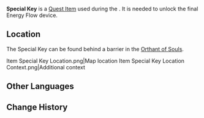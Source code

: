 {{Item Infobox
|id          = 120665; 120666; 120667; 120668
|image       = Item Black Key.png
|type        = Quest Items
|description = A special key, perhaps it can be used in a certain place.
|source1     = [[Morte Region]] underwater cavern
}}
'''Special Key''' is a [[Quest Item]] used during the {{Quest|Cupid's Lover}}. It is needed to unlock the final Energy Flow device.

==Location==
The Special Key can be found behind a barrier in the [[Orthant of Souls]].
<gallery>
Item Special Key Location.png|Map location
Item Special Key Location Context.png|Additional context
</gallery>

==Other Languages==
{{Other Languages|default_hidden=1
|en      = Special Key
|zhs     = 特殊的钥匙
|zhs_rm  = 
|zht     = 特殊的鑰匙
|zht_rm  = 
|ja      = 特別な鍵
|ja_rm   = Tokubetsu-na Kagi
|ko      = 특수한 열쇠
|ko_rm   = 
|es      = Llave especial
|fr      = Clé spéciale
|ru      = Особый ключ
|th      = กุญแจพิเศษ
|th_rm   = 
|vi      = Chìa Khóa Đặc Biệt
|de      = Besonderer Schlüssel
|id      = Kunci Khusus
|pt      = Chave Especial
|tr      = Özel Anahtar
|it      = Chiave speciale
}}

==Change History==
{{Change History|4.2}}